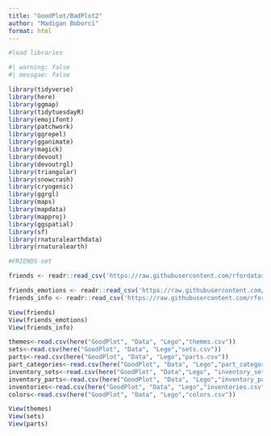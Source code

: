 ```yaml
---
title: "GoodPlot/BadPlot2"
author: "Madigan Boborci"
format: html
---
```


```r
#load libraries

#| warning: false
#| messgae: false

library(tidyverse)
library(here)
library(ggmap)
library(tidytuesdayR)
library(emojifont)
library(patchwork)
library(ggrepel)
library(gganimate)
library(magick)
library(devout)
library(devoutrgl)
library(triangular)
library(snowcrash)
library(cryogenic)
library(ggrgl)
library(maps)
library(mapdata)
library(mapproj)
library(ggspatial)
library(sf)
library(rnaturalearthdata)
library(rnaturalearth)

```

```r

#FRIENDS set

friends <- readr::read_csv('https://raw.githubusercontent.com/rfordatascience/tidytuesday/main/data/2020/2020-09-08/friends.csv')

friends_emotions <- readr::read_csv('https://raw.githubusercontent.com/rfordatascience/tidytuesday/main/data/2020/2020-09-08/friends_emotions.csv')
friends_info <- readr::read_csv('https://raw.githubusercontent.com/rfordatascience/tidytuesday/main/data/2020/2020-09-08/friends_info.csv')
```
```r
View(friends)
View(friends_emotions)
View(friends_info)
```

































```r

themes<-read.csv(here("GoodPlot", "Data", "Lego","themes.csv"))
sets<-read.csv(here("GoodPlot", "Data", "Lego","sets.csv"))
parts<-read.csv(here("GoodPlot", "Data", "Lego","parts.csv"))
part_categories<-read.csv(here("GoodPlot", "Data", "Lego","part_categories.csv"))
inventory_sets<-read.csv(here("GoodPlot", "Data","Lego", "inventory_sets.csv"))
inventory_parts<-read.csv(here("GoodPlot", "Data", "Lego","inventory_parts.csv"))
inventories<-read.csv(here("GoodPlot", "Data", "Lego","inventories.csv"))
colors<-read.csv(here("GoodPlot", "Data", "Lego","colors.csv"))

View(themes)
View(sets)
View(parts)
```
















